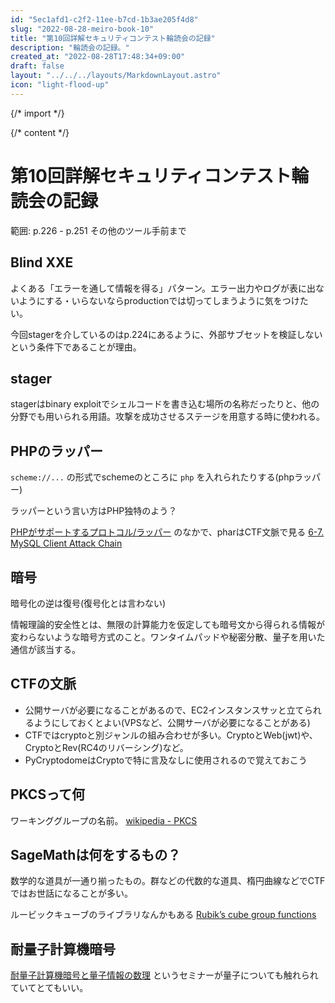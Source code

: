 ```yaml
---
id: "5ec1afd1-c2f2-11ee-b7cd-1b3ae205f4d8"
slug: "2022-08-28-meiro-book-10"
title: "第10回詳解セキュリティコンテスト輪読会の記録"
description: "輪読会の記録。"
created_at: "2022-08-28T17:48:34+09:00"
draft: false
layout: "../../../layouts/MarkdownLayout.astro"
icon: "light-flood-up"
---
```


{/* import */}


{/* content */}

# 第10回詳解セキュリティコンテスト輪読会の記録

範囲: p.226 - p.251 その他のツール手前まで

## Blind XXE

よくある「エラーを通して情報を得る」パターン。エラー出力やログが表に出ないようにする・いらないならproductionでは切ってしまうように気をつけたい。

今回stagerを介しているのはp.224にあるように、外部サブセットを検証しないという条件下であることが理由。

## stager

stagerはbinary exploitでシェルコードを書き込む場所の名称だったりと、他の分野でも用いられる用語。攻撃を成功させるステージを用意する時に使われる。

## PHPのラッパー

`scheme://...` の形式でschemeのところに `php` を入れられたりする(phpラッパー)

ラッパーという言い方はPHP独特のよう？

[PHPがサポートするプロトコル/ラッパー](https://www.php.net/manual/ja/wrappers.php) のなかで、pharはCTF文脈で見る [6-7. MySQL Client Attack Chain](https://graneed.hatenablog.com/entry/2019/12/29/115100#MySQL-Client-Attack-Chain)

## 暗号

暗号化の逆は復号(復号化とは言わない)

情報理論的安全性とは、無限の計算能力を仮定しても暗号文から得られる情報が変わらないような暗号方式のこと。ワンタイムパッドや秘密分散、量子を用いた通信が該当する。

## CTFの文脈

- 公開サーバが必要になることがあるので、EC2インスタンスサッと立てられるようにしておくとよい(VPSなど、公開サーバが必要になることがある)
- CTFではcryptoと別ジャンルの組み合わせが多い。CryptoとWeb(jwt)や、CryptoとRev(RC4のリバーシング)など。
- PyCryptodomeはCryptoで特に言及なしに使用されるので覚えておこう

## PKCSって何

ワーキンググループの名前。 [wikipedia - PKCS](https://ja.wikipedia.org/wiki/PKCS)

## SageMathは何をするもの？

数学的な道具が一通り揃ったもの。群などの代数的な道具、楕円曲線などでCTFではお世話になることが多い。

ルービックキューブのライブラリなんかもある [Rubik’s cube group functions](https://doc.sagemath.org/html/en/reference/groups/sage/groups/perm_gps/cubegroup.html)

## 耐量子計算機暗号

[耐量子計算機暗号と量子情報の数理](https://joint.imi.kyushu-u.ac.jp/post-5123/) というセミナーが量子についても触れられていてとてもいい。


